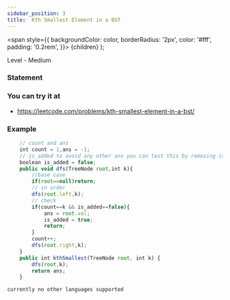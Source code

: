 ```yaml
---
sidebar_position: 3
title:  Kth Smallest Element in a BST
---
```



  <span
    style={{
      backgroundColor: color,
      borderRadius: '2px',
      color: '#fff',
      padding: '0.2rem',
    }}>
    {children}
  </span>
);

Level - <Highlight color="#fece2f">Medium</Highlight>

### Statement

>

### You can try it at

- https://leetcode.com/problems/kth-smallest-element-in-a-bst/

### Example

<Tabs>
<TabItem value="java" label="Java">

```js
    // count and ans
    int count = 1,ans = -1;
    // is_added to avoid any other ans you can test this by removing is_added==false condition
    boolean is_added = false;
    public void dfs(TreeNode root,int k){
        //base case
        if(root==null)return;
        // in order
        dfs(root.left,k);
        // check 
        if(count==k && is_added==false){
            ans = root.val;
            is_added = true;
            return;
        }
        count++;        
        dfs(root.right,k);
    }
    public int kthSmallest(TreeNode root, int k) {
        dfs(root,k);
        return ans;
    }

```

</TabItem>

<TabItem value="other" label="Other">

```
currently no other languages supported
```

</TabItem>

</Tabs>